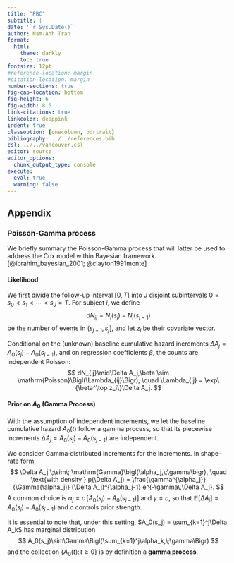 ```yaml
---
title: "PBC"
subtitle: |
date: '`r Sys.Date()`'
author: Nam-Anh Tran
format:
  html: 
    theme: darkly
    toc: true
fontsize: 12pt
#reference-location: margin
#citation-location: margin
number-sections: true
fig-cap-location: bottom
fig-height: 6
fig-width: 8.5
link-citations: true
linkcolor: deeppink
indent: true
classoption: [onecolumn, portrait]
bibliography: ../../references.bib
csl: ../../vancouver.csl
editor: source
editor_options: 
  chunk_output_type: console
execute: 
  eval: true
  warning: false
---
```


## 






## Appendix

### Poisson-Gamma process

We briefly summary the Poisson-Gamma process that will latter be used to address the Cox model within Bayesian framework. [@ibrahim_bayesian_2001; @clayton1991monte] 

#### Likelihood

We first divide the follow-up interval $[0,T]$ into $J$ disjoint subintervals $0 = s_0 < s_1 < \cdots < s_J = T$. For subject $i$, we define 
$$
dN_{ij} = N_i(s_j)-N_i(s_{j-1})
$$
be the number of events in $(s_{j-1},s_j]$, and let $z_i$ be their covariate vector. 

Conditional on the (unknown) baseline cumulative hazard increments
$\Delta A_j = A_0(s_j)-A_0(s_{j-1})$, and on regression coefficients $\beta$, the counts are independent Poisson:
$$
dN_{ij}\mid\Delta A_j,\beta
\sim
\mathrm{Poisson}\Bigl(\Lambda_{ij}\Bigr),
\quad
\Lambda_{ij}
= \exp\{\beta^\top z_i\}\Delta A_j.
$$

#### Prior on $A_0$ (Gamma Process)

With the assumption of independent increments, we let the baseline cumulative hazard $A_0(t)$ follow a gamma process, so that its piecewise increments
$\Delta A_j = A_0(s_j)-A_0(s_{j-1})$ are independent.


We consider Gamma‐distributed increments for the increments. In shape–rate form,
$$
\Delta A_j
\;\sim\;
\mathrm{Gamma}\bigl(\alpha_j,\;\gamma\bigr),
\quad
\text{with density }
p(\Delta A_j)
= \frac{\gamma^{\alpha_j}}{\Gamma(\alpha_j)}
(\Delta A_j)^{\alpha_j-1}
e^{-\gamma\,\Delta A_j}.
$$
A common choice is $\alpha_j = c\,[A_0(s_j)-A_0(s_{j-1})]$ and $\gamma = c$,
so that $\mathbb E[\Delta A_j]=A_0(s_j)-A_0(s_{j-1})$ and $c$ controls prior strength.

It is essential to note that, under this setting, $A_0(s_j) = \sum_{k=1}^j\Delta A_k$ has marginal distribution 
$$
A_0(s_j)\sim\Gamma\Bigl(\sum_{k=1}^j\alpha_k,\;\gamma\Bigr)
$$
and the collection $\{A_0(t)\colon t\ge0\}$ is by definition a **gamma process**. 

















